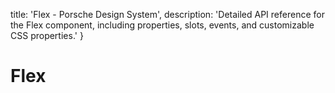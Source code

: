 
  title: 'Flex - Porsche Design System',
  description: 'Detailed API reference for the Flex component, including properties, slots, events, and customizable CSS properties.'
}

# Flex <ComponentStatus tagName="p-flex"></ComponentStatus>

<ComponentApi tagName="p-flex" />